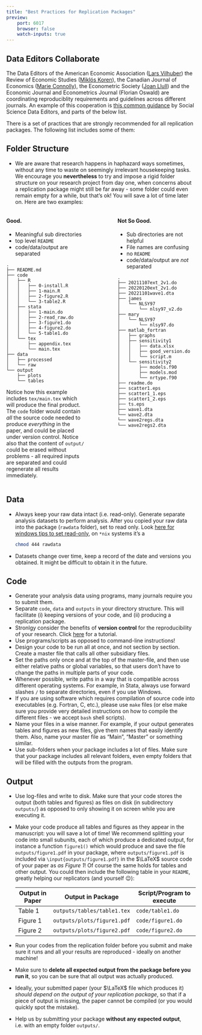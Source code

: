 ```yaml
---
title: "Best Practices for Replication Packages"
preview:
    port: 6017
    browser: false
    watch-inputs: true
---
```


::: {.callout-note}

# Data Editors Collaborate


The Data Editors of the American Economic Association ([Lars Vilhuber](https://www.vilhuber.com/lars/)) the Review of Economic Studies ([Miklós Koren](https://koren.mk/)), the Canadian Journal of Economics ([Marie Connolly](http://www.connolly.uqam.ca/index_en.html)), the Econometric Society ([Joan Llull](https://joanllull.github.io/)) and the Economic Journal and Econometrics Journal (Florian Oswald) are coordinating reproduciblity requirements and guidelines across different journals. An example of this cooperation is [this common guidance](https://social-science-data-editors.github.io/guidance/) by Social Science Data Editors, and parts of the below list.
:::


There is a set of practices that are strongly recommended for all replication packages. The following list includes some of them:

## Folder Structure

* We are aware that research happens in haphazard ways sometimes, without any time to waste on seemingly irrelevant housekeeping tasks. We encourage you **nevertheless** to try and impose a rigid folder structure on your research project from day one, when concerns about a replication package might still be far away - some folder could even remain empty for a while, but that's ok! You will save a lot of time later on. Here are two examples:

::: {.columns}
::: {.column width=45%}
#### Good. 

* Meaningful sub directories
* top level `README`
* code/data/output are separated

```
.
├── README.md
├── code
│   ├── R
│   │   ├── 0-install.R
│   │   ├── 1-main.R
│   │   ├── 2-figure2.R
│   │   └── 3-table2.R
│   ├── stata
│   │   ├── 1-main.do
│   │   ├── 2-read_raw.do
│   │   ├── 3-figure1.do
│   │   ├── 4-figure2.do
│   │   └── 5-table1.do
│   └── tex
│       ├── appendix.tex
│       └── main.tex
├── data
│   ├── processed
│   └── raw
└── output
    ├── plots
    └── tables
```

Notice how this example includes `tex/main.tex` which will produce the final product. The `code` folder would contain _all_ the source code needed to produce _everything_ in the paper, and could be placed under version control. Notice also that the content of `output/` could be erased without problems - all required inputs are separated and could regenerate all results immediately.
:::
::: {.column width="10%"}
<!-- empty column to create gap -->
:::
::: {.column width=45%}
#### Not So Good. 

* Sub directories are not helpful
* File names are confusing
* no `README`
* code/data/output are *not* separated

```
.
├── 20211107ext_2v1.do
├── 20220120ext_2v1.do
├── 20221101wave1.dta
├── james
│   └── NLSY97
│       └── nlsy97_v2.do
├── mary
│   └── NLSY97
│       └── nlsy97.do
├── matlab_fortran
│   ├── graphs
│   ├── sensitivity1
│   │   ├── data.xlsx
│   │   ├── good_version.do
│   │   └── script.m
│   └── sensitivity2
│       ├── models.f90
│       ├── models.mod
│       └── nrtype.f90
├── readme.do
├── scatter1.eps
├── scatter1_1.eps
├── scatter1_2.eps
├── ts.eps
├── wave1.dta
└── wave2.dta
└── wave2regs.dta
└── wave2regs2.dta
```
:::
:::

## Data

* Always keep your raw data intact (i.e. read-only). Generate separate analysis datasets to perform analysis. After you copied your raw data into the package (`rawdata` folder), set to read only. Look [here for windows tips to set read-only](https://answers.microsoft.com/en-us/windows/forum/all/read-only-folder/1806c9a6-8ad9-47f7-a3a3-fa41d6a662f4), on `*nix` systems it's a
  ```bash
  chmod 444 rawdata
  ```
* Datasets change over time, keep a record of the date and versions you obtained. It might be difficult to obtain it in the future.

## Code

* Generate your analysis data using programs, many journals require you to submit them.
* Separate `code`, `data` and `outputs` in your directory structure. This will facilitate (i) keeping versions of your code, and (ii) producing a replication package.
* Stronlgy consider the benefits of **version control** for the reproducibility of your research. Click [here](https://datacarpentry.org/rr-version-control/) for a tutorial.
* Use programs/scripts as opposed to command-line instructions!
* Design your code to be run all at once, and not section by section. Create a master file that calls all other subsidiary files.
* Set the paths only once and at the top of the master-file, and then use either relative paths or global variables, so that users don't have to change the paths in multiple parts of your code. 
* Whenever possible, write paths in a way that is compatible across different operating systems. For example, in Stata, always use forward slashes `/` to separate directories, even if you use Windows.
* If you are using software which requires compilation of source code into executables (e.g. Fortran, C, etc.), please use `make` files (or else make sure you provide very detailed instructions on how to compile the different files - we accept `bash` shell scripts).
* Name your files in a wise manner. For example, if your output generates tables and figures as new files, give them names that easily identify them. Also, name your master file as "Main", "Master" or something similar.
* Use sub-folders when your package includes a lot of files. Make sure that your package includes all relevant folders, even empty folders that will be filled with the outputs from the program.

## Output


* Use log-files and write to disk. Make sure that your code stores the output (both tables and figures) as files on disk (in subdirectory `outputs/`) as opposed to only showing it on screen while you are executing it. 
* Make your code produce all tables and figures as they appear in the manuscript: you will save a lot of time! We recommend splitting your code into small subunits, each of which produce a dedicated output, for instance a function `figure1()` which would produce and save the file `outputs/figure1.pdf` in your package, where `outputs/figure1.pdf` is included via `\input{outputs/figure1.pdf}` in the $\LaTeX$ source code of your paper as _as Figure 1_! Of course the same holds for tables and other output. You could then include the following table in your `README`, greatly helping our replicators (and yourself 😉):

    | Output in Paper | Output in Package | Script/Program to execute |
    | ------ | -------- | ------------------------- |
    | Table 1 | `outputs/tables/table1.tex` |  `code/table1.do` |
    | Figure 1 | `outputs/plots/figure1.pdf` |  `code/figure1.do` |
    | Figure 2 | `outputs/plots/figure2.pdf` |  `code/figure2.do` |


* Run your codes from the replication folder before you submit and make sure it runs and all your results are reproduced - ideally on another machine!
* Make sure to **delete all expected output from the package before you run it**, so you can be sure that all output was actually produced. 
* Ideally, your submitted paper (your $\LaTeX$ file which produces it) _should depend on the output of your replication package_, so that if a piece of output is missing, the paper cannot be compiled (or you would quickly spot the mistake).
* Help us by submitting your package **without any expected output**, i.e. with an empty folder `outputs/`.


